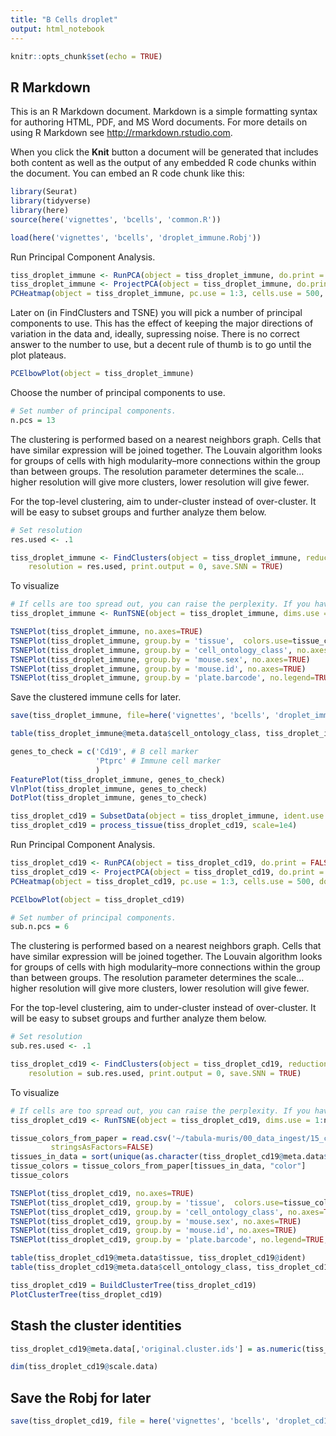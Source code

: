 ```yaml
---
title: "B Cells droplet"
output: html_notebook
---
```


```r
knitr::opts_chunk$set(echo = TRUE)
```

## R Markdown

This is an R Markdown document. Markdown is a simple formatting syntax for authoring HTML, PDF, and MS Word documents. For more details on using R Markdown see <http://rmarkdown.rstudio.com>.

When you click the **Knit** button a document will be generated that includes both content as well as the output of any embedded R code chunks within the document. You can embed an R code chunk like this:

```r
library(Seurat)
library(tidyverse)
library(here)
source(here('vignettes', 'bcells', 'common.R'))

load(here('vignettes', 'bcells', 'droplet_immune.Robj'))
```


Run Principal Component Analysis.
```r
tiss_droplet_immune <- RunPCA(object = tiss_droplet_immune, do.print = FALSE)
tiss_droplet_immune <- ProjectPCA(object = tiss_droplet_immune, do.print = FALSE)
PCHeatmap(object = tiss_droplet_immune, pc.use = 1:3, cells.use = 500, do.balanced = TRUE, label.columns = FALSE, num.genes = 8)
```


Later on (in FindClusters and TSNE) you will pick a number of principal components to use. This has the effect of keeping the major directions of variation in the data and, ideally, supressing noise. There is no correct answer to the number to use, but a decent rule of thumb is to go until the plot plateaus.

```r
PCElbowPlot(object = tiss_droplet_immune)
```

Choose the number of principal components to use.
```r
# Set number of principal components.
n.pcs = 13
```

The clustering is performed based on a nearest neighbors graph. Cells that have similar expression will be joined together. The Louvain algorithm looks for groups of cells with high modularity--more connections within the group than between groups. The resolution parameter determines the scale...higher resolution will give more clusters, lower resolution will give fewer.

For the top-level clustering, aim to under-cluster instead of over-cluster. It will be easy to subset groups and further analyze them below.

```r
# Set resolution
res.used <- .1

tiss_droplet_immune <- FindClusters(object = tiss_droplet_immune, reduction.type = "pca", dims.use = 1:n.pcs,
    resolution = res.used, print.output = 0, save.SNN = TRUE)
```

To visualize
```r
# If cells are too spread out, you can raise the perplexity. If you have few cells, try a lower perplexity (but never less than 10).
tiss_droplet_immune <- RunTSNE(object = tiss_droplet_immune, dims.use = 1:n.pcs, seed.use = 10, perplexity=30)
```


```r
TSNEPlot(tiss_droplet_immune, no.axes=TRUE)
TSNEPlot(tiss_droplet_immune, group.by = 'tissue',  colors.use=tissue_colors, no.axes=TRUE)
TSNEPlot(tiss_droplet_immune, group.by = 'cell_ontology_class', no.axes=TRUE)
TSNEPlot(tiss_droplet_immune, group.by = 'mouse.sex', no.axes=TRUE)
TSNEPlot(tiss_droplet_immune, group.by = 'mouse.id', no.axes=TRUE)
TSNEPlot(tiss_droplet_immune, group.by = 'plate.barcode', no.legend=TRUE, no.axes=TRUE)
```


Save the clustered immune cells for later.
```r
save(tiss_droplet_immune, file=here('vignettes', 'bcells', 'droplet_immune_clustered.Robj'))
```


```r
table(tiss_droplet_immune@meta.data$cell_ontology_class, tiss_droplet_immune@ident)
```

```r
genes_to_check = c('Cd19', # B cell marker
                   'Ptprc' # Immune cell marker
                   )
FeaturePlot(tiss_droplet_immune, genes_to_check)
VlnPlot(tiss_droplet_immune, genes_to_check)
DotPlot(tiss_droplet_immune, genes_to_check)
```


```r
tiss_droplet_cd19 = SubsetData(object = tiss_droplet_immune, ident.use = c(0, 3, 9))
tiss_droplet_cd19 = process_tissue(tiss_droplet_cd19, scale=1e4)
```


Run Principal Component Analysis.
```r
tiss_droplet_cd19 <- RunPCA(object = tiss_droplet_cd19, do.print = FALSE)
tiss_droplet_cd19 <- ProjectPCA(object = tiss_droplet_cd19, do.print = FALSE)
PCHeatmap(object = tiss_droplet_cd19, pc.use = 1:3, cells.use = 500, do.balanced = TRUE, label.columns = FALSE, num.genes = 8)
```

```r
PCElbowPlot(object = tiss_droplet_cd19)
```

```r
# Set number of principal components.
sub.n.pcs = 6
```

The clustering is performed based on a nearest neighbors graph. Cells that have similar expression will be joined together. The Louvain algorithm looks for groups of cells with high modularity--more connections within the group than between groups. The resolution parameter determines the scale...higher resolution will give more clusters, lower resolution will give fewer.

For the top-level clustering, aim to under-cluster instead of over-cluster. It will be easy to subset groups and further analyze them below.

```r
# Set resolution
sub.res.used <- .1

tiss_droplet_cd19 <- FindClusters(object = tiss_droplet_cd19, reduction.type = "pca", dims.use = 1:sub.n.pcs,
    resolution = sub.res.used, print.output = 0, save.SNN = TRUE)
```

To visualize
```r
# If cells are too spread out, you can raise the perplexity. If you have few cells, try a lower perplexity (but never less than 10).
tiss_droplet_cd19 <- RunTSNE(object = tiss_droplet_cd19, dims.use = 1:n.pcs, seed.use = 10, perplexity=30)
```

```r
tissue_colors_from_paper = read.csv('~/tabula-muris/00_data_ingest/15_color_palette/tissue_colors.csv', row.names=1, 
         stringsAsFactors=FALSE)
tissues_in_data = sort(unique(as.character(tiss_droplet_cd19@meta.data$tissue)))
tissue_colors = tissue_colors_from_paper[tissues_in_data, "color"]
tissue_colors
```


```r
TSNEPlot(tiss_droplet_cd19, no.axes=TRUE)
TSNEPlot(tiss_droplet_cd19, group.by = 'tissue',  colors.use=tissue_colors, no.axes=TRUE)
TSNEPlot(tiss_droplet_cd19, group.by = 'cell_ontology_class', no.axes=TRUE)
TSNEPlot(tiss_droplet_cd19, group.by = 'mouse.sex', no.axes=TRUE)
TSNEPlot(tiss_droplet_cd19, group.by = 'mouse.id', no.axes=TRUE)
TSNEPlot(tiss_droplet_cd19, group.by = 'plate.barcode', no.legend=TRUE, no.axes=TRUE)
```



```r
table(tiss_droplet_cd19@meta.data$tissue, tiss_droplet_cd19@ident)
table(tiss_droplet_cd19@meta.data$cell_ontology_class, tiss_droplet_cd19@ident)
```



```r
tiss_droplet_cd19 = BuildClusterTree(tiss_droplet_cd19)
PlotClusterTree(tiss_droplet_cd19)
```


## Stash the cluster identities

```r
tiss_droplet_cd19@meta.data[,'original.cluster.ids'] = as.numeric(tiss_droplet_cd19@ident)
```


```r
dim(tiss_droplet_cd19@scale.data)
```


## Save the Robj for later





```r
save(tiss_droplet_cd19, file = here('vignettes', 'bcells', 'droplet_cd19.Robj'))
```

